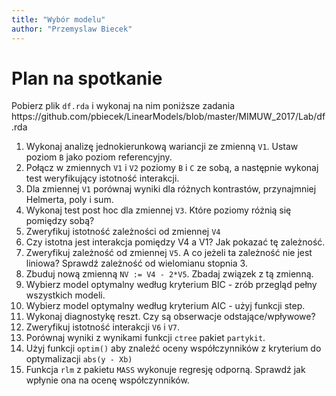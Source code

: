 ```yaml
---
title: "Wybór modelu"
author: "Przemyslaw Biecek"
---
```


# Plan na spotkanie

Pobierz plik `df.rda` i wykonaj na nim poniższe zadania https://github.com/pbiecek/LinearModels/blob/master/MIMUW_2017/Lab/df.rda

1. Wykonaj analizę jednokierunkową wariancji ze zmienną `V1`. Ustaw poziom `B` jako poziom referencyjny.
2. Połącz w zmiennych `V1` i `V2` poziomy `B` i `C` ze sobą, a następnie wykonaj test weryfikujący istotność interakcji.
3. Dla zmiennej `V1` porównaj wyniki dla różnych kontrastów, przynajmniej Helmerta, poly i sum.
4. Wykonaj test post hoc dla zmiennej `V3`. Które poziomy różnią się pomiędzy sobą?
5. Zweryfikuj istotność zależności od zmiennej `V4`
6. Czy istotna jest interakcja pomiędzy V4 a V1? Jak pokazać tę zależność.
7. Zweryfikuj zależność od zmiennej `V5`. A co jeżeli ta zależność nie jest liniowa? Sprawdź zależność od wielomianu stopnia 3.
8. Zbuduj nową zmienną `NV := V4 - 2*V5`. Zbadaj związek z tą zmienną.
9. Wybierz model optymalny według kryterium BIC - zrób przegląd pełny wszystkich modeli.
10. Wybierz model optymalny według kryterium AIC - użyj funkcji step. 
11. Wykonaj diagnostykę reszt. Czy są obserwacje odstające/wpływowe?
12. Zweryfikuj istotność interakcji `V6` i `V7`.
13. Porównaj wyniki z wynikami funkcji `ctree` pakiet `partykit`.
14. Użyj funkcji `optim()` aby znaleźć oceny współczynników z kryterium do optymalizacji `abs(y - Xb)`
15. Funkcja `rlm` z pakietu `MASS` wykonuje regresję odporną. Sprawdź jak wpłynie ona na ocenę współczynników.


